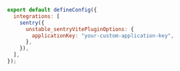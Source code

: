 ```js {tabTitle:Vite} {filename:astro.config.mjs} {6}
export default defineConfig({
  integrations: [
    sentry({
      unstable_sentryVitePluginOptions: {
        applicationKey: "your-custom-application-key",
      },
    }),
  ],
});
```
